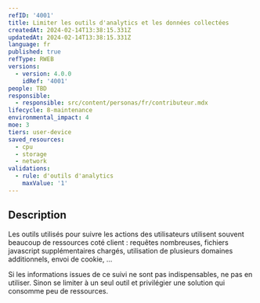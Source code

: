 ```yaml
---
refID: '4001'
title: Limiter les outils d'analytics et les données collectées
createdAt: 2024-02-14T13:38:15.331Z
updatedAt: 2024-02-14T13:38:15.331Z
language: fr
published: true
refType: RWEB
versions:
  - version: 4.0.0
    idRef: '4001'
people: TBD
responsible:
  - responsible: src/content/personas/fr/contributeur.mdx
lifecycle: 8-maintenance
environmental_impact: 4
moe: 3
tiers: user-device
saved_resources:
  - cpu
  - storage
  - network
validations:
  - rule: d'outils d'analytics
    maxValue: '1'
---
```


## Description

Les outils utilisés pour suivre les actions des utilisateurs utilisent souvent beaucoup de ressources coté client : requêtes
nombreuses, fichiers javascript supplémentaires chargés, utilisation de plusieurs domaines additionnels, envoi de cookie, ...

Si les informations issues de ce suivi ne sont pas indispensables, ne pas en utiliser. Sinon se limiter à un seul outil et privilégier
une solution qui consomme peu de ressources.
